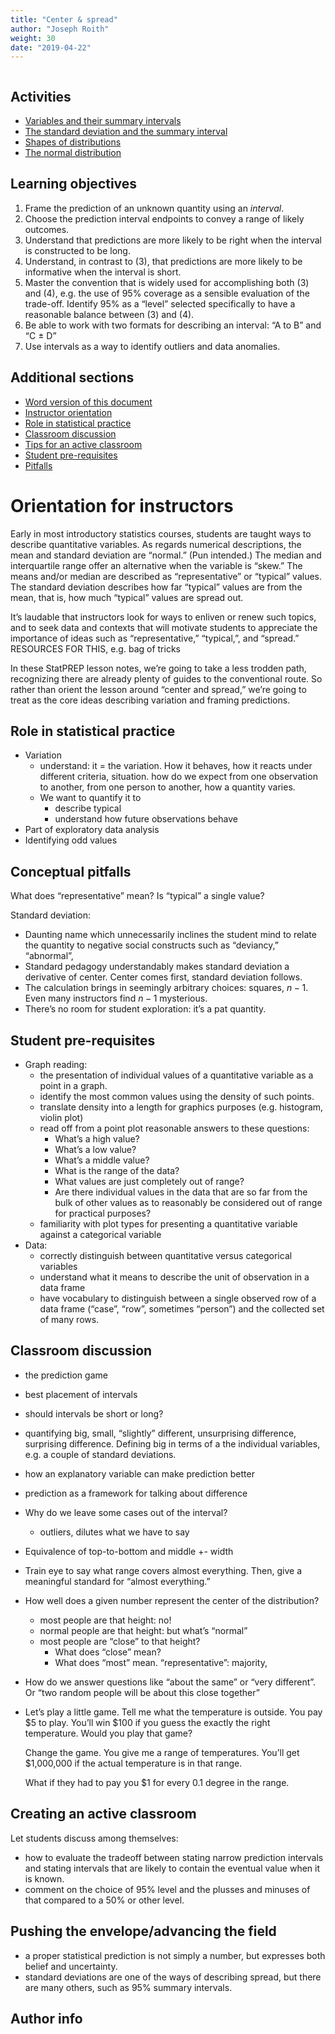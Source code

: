 ```yaml
---
title: "Center & spread"
author: "Joseph Roith"
weight: 30
date: "2019-04-22"
---
```


```r

```



## Activities

* [Variables and their summary intervals](/lessons/summary-interval/)
* [The standard deviation and the summary interval](/lessons/sd_and_summary_interval/)
* [Shapes of distributions](/lessons/distribution-shapes/)
* [The normal distribution](/lessons/normal-parameters/)

## Learning objectives 

1. Frame the prediction of an unknown quantity using an *interval*.
2. Choose the prediction interval endpoints to convey a range of likely outcomes.
3. Understand that predictions are more likely to be right when the interval is constructed to  be long.
4. Understand, in contrast to (3), that predictions are more likely to be informative when the interval is short. 
5. Master the convention that is widely used for accomplishing both (3) and (4), e.g. the use of 95% coverage as a sensible evaluation of the trade-off. Identify 95% as a "level" selected specifically to have a reasonable balance between (3) and (4).
6. Be able to work with two formats for describing an interval: "A to B" and "C ± D"
7. Use intervals as a way to identify outliers and data anomalies.

## Additional sections

- [Word version of this document](`r paste0("/word-versions/",tools::file_path_sans_ext(knitr::current_input()), ".docx")`)
- [Instructor orientation](#orientation)
- [Role in statistical practice](#role)
- [Classroom discussion](#discussion)
- [Tips for an active classroom](#active)
- [Student pre-requisites](l#prereqs)
- [Pitfalls](#pitfalls)

# Orientation for instructors {#orientation}

Early in most introductory statistics courses, students are taught ways to describe quantitative variables. As regards numerical descriptions, the mean and standard deviation are "normal."  (Pun intended.) The median and interquartile range offer an alternative when the variable is "skew." The means and/or median are described as "representative" or "typical" values. The standard deviation  describes how far "typical" values are from the mean, that is, how much "typical" values are spread out.

It's laudable that instructors look for ways to enliven or renew such topics, and to seek data and contexts that will motivate students to appreciate the importance of ideas such as "representative," "typical,", and "spread." RESOURCES FOR THIS, e.g. bag of tricks 

In these StatPREP lesson notes, we're going to take a less trodden path, recognizing there are already plenty of guides to the conventional route. So rather  than orient the lesson around "center and spread," we're going to treat as the core ideas describing variation and framing predictions.

## Role in statistical practice {#role}

- Variation
   * understand: it = the variation.  How it behaves, how  it reacts under different  criteria, situation. how do we expect from one observation to another,  from one person to another, how a quantity varies.
   * We want to quantify it  to 
       - describe typical
       - understand how future observations behave
- Part of exploratory data analysis
- Identifying odd values

## Conceptual pitfalls {#pitfalls}

What does "representative" mean? Is "typical" a single value?

Standard deviation: 

- Daunting name which unnecessarily inclines the student mind to relate the quantity to negative social constructs such as "deviancy," "abnormal",  
- Standard pedagogy understandably makes standard deviation a derivative of center. Center comes first, standard deviation follows.
- The calculation brings in seemingly arbitrary choices: squares, $n-1$. Even many instructors find $n-1$ mysterious.
- There's no room for student exploration: it's a pat quantity.







## Student pre-requisites {#prereqs}

- Graph reading:
    - the presentation of individual values of a quantitative variable as a point in a graph.
    - identify the most common values using the density of such points.
    - translate density into a length for graphics purposes (e.g. histogram, violin plot)
    - read off from a point plot reasonable answers to these questions:
        * What's a high value?
        * What's a low value?
        * What's a middle value?
        * What is the range of the data?
        * What values are just completely out of range?
        * Are there individual values in the data that are so far from the bulk of other values as to reasonably be considered out of range for practical purposes?
    - familiarity with plot types for presenting a quantitative variable against a categorical variable
- Data:
    - correctly distinguish between quantitative versus categorical variables
    - understand what it means to describe the unit of observation in a data frame 
    - have vocabulary to distinguish between a single observed row of a data frame ("case", "row", sometimes "person") and the collected set of many rows.
    


## Classroom discussion {#discussion}

- the prediction game

- best placement of intervals

- should intervals be short or long?

- quantifying big, small, "slightly" different, unsurprising difference, surprising difference. Defining  big in terms of a the individual variables, e.g. a couple of standard deviations.

- how an explanatory variable can make prediction better

- prediction as a framework for talking about difference

* Why do we leave some cases out of the interval?
    - outliers, dilutes what we have to say
* Equivalence of top-to-bottom and middle +- width

* Train eye to say what range covers almost everything.  Then, give a meaningful standard for "almost everything."

* How well does a given number represent the center of the distribution?
    - most people are that height: no!
    - normal people are that height: but what's "normal"
    - most  people are  "close" to that  height? 
        * What does "close" mean?
        * What does "most" mean. 
    "representative": majority, 
    
* How do we answer questions like "about the same" or "very different". Or "two random people will be about this close together"
    
* Let's play a little game.  Tell  me what the temperature is outside. You pay $5 to  play. You'll win $100 if  you guess  the exactly the right temperature. Would you play that game?

    Change the game. You give me a range of temperatures. You'll get $1,000,000 if the actual temperature is in that range.  

    What if they had to pay you $1 for every 0.1 degree in the range.




## Creating an active classroom {#active}

Let students discuss among themselves:

- how to evaluate the tradeoff between stating narrow prediction intervals and stating intervals that are likely to contain the eventual value when it is known.
- comment on the choice of 95% level and the plusses and minuses of that compared to a 50% or other level. 

## Pushing the envelope/advancing the field

- a proper statistical prediction is not simply a number, but expresses both belief and uncertainty.
- standard deviations are one of the ways of describing spread, but there are many others, such as 95% summary intervals.

## Author info

